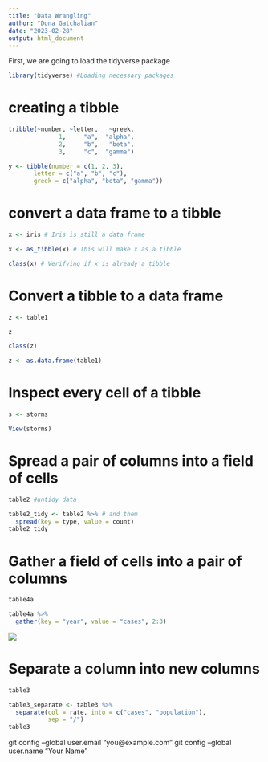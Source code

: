 ```yaml
---
title: "Data Wrangling"
author: "Dona Gatchalian"
date: "2023-02-28"
output: html_document
---
```


First, we are going to load the tidyverse package

```r
library(tidyverse) #Loading necessary packages
```

# creating a tibble 

```r
tribble(~number, ~letter,   ~greek,
              1,     "a",  "alpha",
              2,     "b",   "beta",
              3,     "c",  "gamma")
```

```r
y <- tibble(number = c(1, 2, 3), 
       letter = c("a", "b", "c"),
       greek = c("alpha", "beta", "gamma"))
```

# convert a data frame to a tibble

```r
x <- iris # Iris is still a data frame
```

```r
x <- as_tibble(x) # This will make x as a tibble
```

```r
class(x) # Verifying if x is already a tibble
```

# Convert a tibble to a data frame 

```r
z <- table1
```

```r
z
```

```r
class(z)
```

```r
z <- as.data.frame(table1)
```

#  Inspect every cell of a tibble

```r
s <- storms
```

```r
View(storms)
```

# Spread a pair of columns into a field of cells

```r
table2 #untidy data
```

```r
table2_tidy <- table2 %>% # and them
  spread(key = type, value = count)
table2_tidy
```

# Gather a field of cells into a pair of columns

```r
table4a
```
```r
table4a %>% 
  gather(key = "year", value = "cases", 2:3)
```

![](wide-to-long.png)

# Separate a column into new columns

```r
table3
```

```r
table3_separate <- table3 %>% 
  separate(col = rate, into = c("cases", "population"), 
           sep = "/")
table3
```


git config --global user.email "you@example.com"
  git config --global user.name "Your Name"

